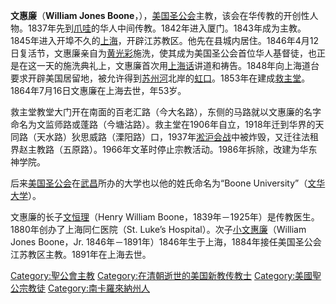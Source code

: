 {{Infobox Biography
|subject_name   = 文惠廉<br />William Jones Boone
|image_name     = The Rt. Rev. William Jones Boone (father).jpg
|image_size     = 
|image_caption  =  
|date_of_birth  = 1811年7月1日
|place_of_birth = {{USA|1811}}[[南卡羅萊納州|南卡羅萊納州]][[沃爾特伯勒|沃爾特伯勒]]
|date_of_death  = {{death date and age|1864|7|17|1811|7|1}}
|place_of_death = {{flag|Qing Dynasty}}[[江蘇省_(清)|江蘇省]][[松江府|松江府]][[上海縣|上海縣]]
|occupation     = [[美国圣公会|美国圣公会]]主教
}}
'''文惠廉'''（'''William Jones Boone'''，{{bd|1811年|7月1日|1864年|7月17日}}），[[美国圣公会|美国圣公会]]主教，该会在华传教的开创性人物。1837年先到[[爪哇|爪哇]]的华人中间传教。1842年进入厦门。1843年成为主教。1845年进入开埠不久的[[上海|上海]]，开辟江苏教区。他先在县城内居住。1846年4月12日复活节，文惠廉亲自为[[黄光彩|黄光彩]]施洗，使其成为美国圣公会首位华人基督徒，也正是在这一天的施洗典礼上，文惠廉首次用[[上海话|上海话]]讲道和祷告。1848年向上海道台要求开辟美国居留地，被允许得到[[苏州河|苏州河]]北岸的[[虹口|虹口]]。1853年在建成[[救主堂_(上海)|救主堂]]。1864年7月16日文惠廉在上海去世，年53岁。

救主堂教堂大门开在南面的百老汇路（今大名路），东侧的马路就以文惠廉的名字命名为文监师路或蓬路（今塘沽路）。救主堂在1906年自立，1918年迁到华界的天同路（天水路）狄思威路（溧阳路）口，1937年[[淞沪会战|淞沪会战]]中被炸毁，又迁往法租界赵主教路（五原路）。1966年文革时停止宗教活动。1986年拆除，改建为华东神学院。

后来[[美国圣公会|美国圣公会]]在[[武昌|武昌]]所办的大学也以他的姓氏命名为“Boone University”（[[华中大学|文华大学]]）。

文惠廉的长子[[文恒理|文恒理]]（Henry William Boone，1839年－1925年）是传教医生。1880年创办了上海同仁医院（St. Luke’s Hospital）。次子[[小文惠廉|小文惠廉]]（William Jones Boone，Jr. 1846年－1891年）1846年生于上海，1884年接任美国圣公会江苏教区主教。1891年在上海去世。

{{上海基督教传教士}}
{{DEFAULTSORT:Boone, William Jones}}
[[Category:聖公會主教|Category:聖公會主教]]
[[Category:在清朝逝世的美国新教传教士|Category:在清朝逝世的美国新教传教士]]
[[Category:美國聖公宗教徒|Category:美國聖公宗教徒]]
[[Category:南卡羅來納州人|Category:南卡羅來納州人]]